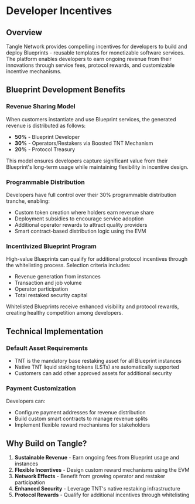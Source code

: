# Developer Incentives

## Overview

Tangle Network provides compelling incentives for developers to build and deploy Blueprints - reusable templates for monetizable software services. The platform enables developers to earn ongoing revenue from their innovations through service fees, protocol rewards, and customizable incentive mechanisms.

## Blueprint Development Benefits

### Revenue Sharing Model

When customers instantiate and use Blueprint services, the generated revenue is distributed as follows:

- **50%** - Blueprint Developer
- **30%** - Operators/Restakers via Boosted TNT Mechanism
- **20%** - Protocol Treasury

This model ensures developers capture significant value from their Blueprint's long-term usage while maintaining flexibility in incentive design.

### Programmable Distribution

Developers have full control over their 30% programmable distribution tranche, enabling:

- Custom token creation where holders earn revenue share
- Deployment subsidies to encourage service adoption
- Additional operator rewards to attract quality providers
- Smart contract-based distribution logic using the EVM

### Incentivized Blueprint Program

High-value Blueprints can qualify for additional protocol incentives through the whitelisting process. Selection criteria includes:

- Revenue generation from instances
- Transaction and job volume
- Operator participation
- Total restaked security capital

Whitelisted Blueprints receive enhanced visibility and protocol rewards, creating healthy competition among developers.

## Technical Implementation

### Default Asset Requirements

- TNT is the mandatory base restaking asset for all Blueprint instances
- Native TNT liquid staking tokens (LSTs) are automatically supported
- Customers can add other approved assets for additional security

### Payment Customization

Developers can:

- Configure payment addresses for revenue distribution
- Build custom smart contracts to manage revenue splits
- Implement flexible reward mechanisms for stakeholders

## Why Build on Tangle?

1. **Sustainable Revenue** - Earn ongoing fees from Blueprint usage and instances
2. **Flexible Incentives** - Design custom reward mechanisms using the EVM
3. **Network Effects** - Benefit from growing operator and restaker participation
4. **Enhanced Security** - Leverage TNT's native restaking infrastructure
5. **Protocol Rewards** - Qualify for additional incentives through whitelisting

